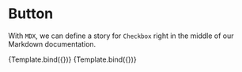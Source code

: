

<Meta title="Components/Button" component={Button} />

# Button

With `MDX`, we can define a story for `Checkbox` right in the middle of our
Markdown documentation.


<Canvas>
<Story 
  name="Main Story"
  args={{
    label: 'Button',
    size: 'md'
}}>
  {Template.bind({})}
</Story>
</Canvas>

<Canvas>
<Story 
  name="Green"
  args={{
    accentColor: 'forestgreen',
    label: 'Green Button',
    size: 'md'
}}>
  {Template.bind({})}
</Story>
</Canvas>
